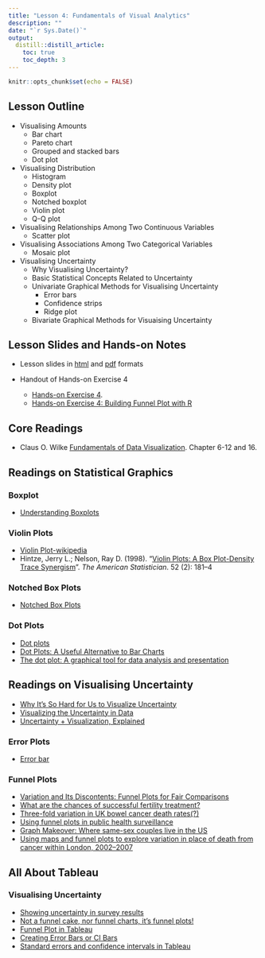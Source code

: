 ```yaml
---
title: "Lesson 4: Fundamentals of Visual Analytics"
description: ""
date: "`r Sys.Date()`"
output:
  distill::distill_article:
    toc: true
    toc_depth: 3
---
```


```r
knitr::opts_chunk$set(echo = FALSE)
```

## Lesson Outline

- Visualising Amounts
    - Bar chart
    - Pareto chart
    - Grouped and stacked bars
    - Dot plot
- Visualising Distribution
    - Histogram
    - Density plot
    - Boxplot
    - Notched boxplot
    - Violin plot
    - Q-Q plot
- Visualising Relationships Among Two Continuous Variables
    - Scatter plot
- Visualising Associations Among Two Categorical Variables
    - Mosaic plot
- Visualising Uncertainty
    - Why Visualising Uncertainty?
    - Basic Statistical Concepts Related to Uncertainty
    - Univariate Graphical Methods for Visualising Uncertainty
        - Error bars
        - Confidence strips
        - Ridge plot
    - Bivariate Graphical Methods for Visuaising Uncertainty

## Lesson Slides and Hands-on Notes 

- Lesson slides in [html](../lesson/Lesson04/Lesson04-Fundamentals_of_Visual_Analytics.html) and [pdf](../lesson/Lesson04/Lesson04-Fundamentals_of_Visual_Analytics.pdf) formats

- Handout of Hands-on Exercise 4
    + [Hands-on Exercise 4](../Hands-on_Ex/Hands-on_Ex04/Hands-on_Ex04.html).
    + [Hands-on Exercise 4: Building Funnel Plot with R](../Hands-on_Ex/Hands-on_Ex04/Hands-on_Ex04-FunnelPlot.html)


## Core Readings
- Claus O. Wilke [Fundamentals of Data Visualization](https://serialmentor.com/dataviz/). Chapter 6-12 and 16. 

## Readings on Statistical Graphics
### Boxplot
- [Understanding Boxplots](https://towardsdatascience.com/understanding-boxplots-5e2df7bcbd51)

### Violin Plots
- [Violin Plot-wikipedia](https://en.wikipedia.org/wiki/Violin_plot)
- Hintze, Jerry L.; Nelson, Ray D. (1998). "[Violin Plots: A Box Plot-Density Trace Synergism](https://search.proquest.com/openview/dcd68eb137d2d6b08aa23f37e34e0b01/1?pq-origsite=gscholar)". *The American Statistician*. 52 (2): 181–4

### Notched Box Plots
- [Notched Box Plots](https://sites.google.com/site/davidsstatistics/home/notched-box-plots)

### Dot Plots
- [Dot plots](https://search-proquest-com.libproxy.smu.edu.sg/docview/228429978?rfr_id=info%3Axri%2Fsid%3Aprimo)
- [Dot Plots: A Useful Alternative to Bar Charts](http://www.b-eye-network.com/view/2468)
- [ The dot plot: A graphical tool for data analysis and presentation](https://d-nb.info/1151959243/34)

## Readings on Visualising Uncertainty
- [Why It’s So Hard for Us to Visualize Uncertainty](https://hbr.org/2016/11/why-its-so-hard-for-us-to-visualize-uncertainty)
- [Visualizing the Uncertainty in Data](https://flowingdata.com/2018/01/08/visualizing-the-uncertainty-in-data/)
- [Uncertainty + Visualization, Explained](https://medium.com/multiple-views-visualization-research-explained/uncertainty-visualization-explained-67e7a73f031b)

### Error Plots
- [Error bar](https://en.wikipedia.org/wiki/Error_bar)


### Funnel Plots
- [Variation and Its Discontents: Funnel Plots for Fair Comparisons](https://www.perceptualedge.com/articles/visual_business_intelligence/variation_and_its_discontents.pdf)
- [What are the chances of successful fertility treatment?](https://understandinguncertainty.org/fertility)
- [Three-fold variation in UK bowel cancer death rates(?)](https://understandinguncertainty.org/three-fold-variation-uk-bowel-cancer-death-rates)
- [Using funnel plots in public health surveillance](https://pophealthmetrics.biomedcentral.com/articles/10.1186/1478-7954-9-58)
- [Graph Makeover: Where same-sex couples live in the US](https://community.jmp.com/t5/JMP-Blog/Graph-Makeover-Where-same-sex-couples-live-in-the-US/ba-p/30616)
- [Using maps and funnel plots to explore variation in place of death from cancer within London, 2002–2007](https://pdfs.semanticscholar.org/516b/afaccbd9b9bf82c9afdf507121f1a52e3093.pdf)

## All About Tableau
### Visualising Uncertainty
- [Showing uncertainty in survey results](https://www.datarevelations.com/showing-uncertainty.html)
- [Not a funnel cake, nor funnel charts, it’s funnel plots!](http://drawingwithnumbers.artisart.org/?s=Not+a+funnel+cake)
- [Funnel Plot in Tableau](https://www.youtube.com/watch?v=HgYzplb5XAU)
- [Creating Error Bars or CI Bars](https://kb.tableau.com/articles/howto/creating-error-bars)
- [Standard errors and confidence intervals in Tableau](https://www.theinformationlab.co.uk/2019/10/25/standard-errors-and-confidence-intervals-in-tableau/)

